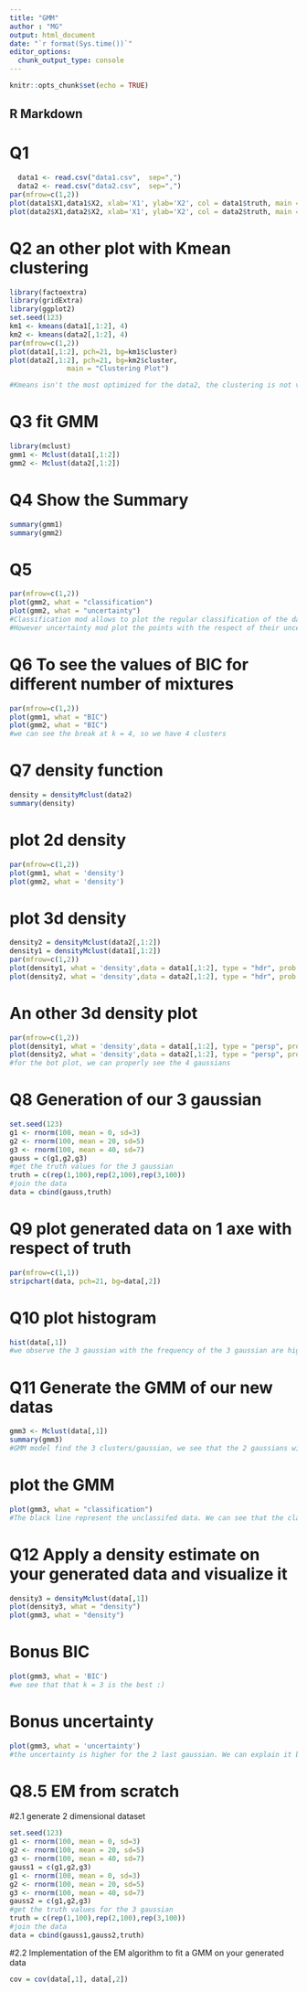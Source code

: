 ```yaml
---
title: "GMM"
author : "MG"
output: html_document
date: "`r format(Sys.time())`"
editor_options: 
  chunk_output_type: console
---
```


```r
knitr::opts_chunk$set(echo = TRUE)
```

## R Markdown

# Q1
```r
  data1 <- read.csv("data1.csv",  sep=",")
  data2 <- read.csv("data2.csv",  sep=",")
par(mfrow=c(1,2))
plot(data1$X1,data1$X2, xlab='X1', ylab='X2', col = data1$truth, main = "Data1")
plot(data2$X1,data2$X2, xlab='X1', ylab='X2', col = data2$truth, main = "Data2")
```

# Q2 an other plot with Kmean clustering
```r
library(factoextra)
library(gridExtra)
library(ggplot2)
set.seed(123)
km1 <- kmeans(data1[,1:2], 4)
km2 <- kmeans(data2[,1:2], 4)
par(mfrow=c(1,2))
plot(data1[,1:2], pch=21, bg=km1$cluster)
plot(data2[,1:2], pch=21, bg=km2$cluster,
              main = "Clustering Plot")

#Kmeans isn't the most optimized for the data2, the clustering is not very good
```

# Q3 fit GMM
```r
library(mclust)
gmm1 <- Mclust(data1[,1:2])
gmm2 <- Mclust(data2[,1:2])
```

# Q4 Show the Summary
```r
summary(gmm1)
summary(gmm2)
```

# Q5
```r
par(mfrow=c(1,2))
plot(gmm2, what = "classification")
plot(gmm2, what = "uncertainty")
#Classification mod allows to plot the regular classification of the data
#However uncertainty mod plot the points with the respect of their uncertainty, we can see bigger point when point have a high uncertainty
```

# Q6 To see the values of BIC for different number of mixtures
```r
par(mfrow=c(1,2))
plot(gmm1, what = "BIC")
plot(gmm2, what = "BIC")
#we can see the break at k = 4, so we have 4 clusters
```

# Q7 density function
```r
density = densityMclust(data2)
summary(density)
```
# plot 2d density
```r
par(mfrow=c(1,2))
plot(gmm1, what = 'density')
plot(gmm2, what = 'density')
```
# plot 3d density
```r
density2 = densityMclust(data2[,1:2])
density1 = densityMclust(data1[,1:2])
par(mfrow=c(1,2))
plot(density1, what = 'density',data = data1[,1:2], type = "hdr", prob = seq(0.1, 0.9, by = 0.1), col = "slategrey")
plot(density2, what = 'density',data = data2[,1:2], type = "hdr", prob = seq(0.1, 0.9, by = 0.1), col = "slategrey")
```
# An other 3d density plot
```r
par(mfrow=c(1,2))
plot(density1, what = 'density',data = data1[,1:2], type = "persp", prob = seq(0.1, 0.9, by = 0.1))
plot(density2, what = 'density',data = data2[,1:2], type = "persp", prob = seq(0.1, 0.9, by = 0.1))
#for the bot plot, we can properly see the 4 gaussians
```

# Q8 Generation of our 3 gaussian
```r
set.seed(123)
g1 <- rnorm(100, mean = 0, sd=3)
g2 <- rnorm(100, mean = 20, sd=5)
g3 <- rnorm(100, mean = 40, sd=7)
gauss = c(g1,g2,g3)
#get the truth values for the 3 gaussian
truth = c(rep(1,100),rep(2,100),rep(3,100))
#join the data
data = cbind(gauss,truth)
```

# Q9 plot generated data on 1 axe with respect of truth
```r
par(mfrow=c(1,1))
stripchart(data, pch=21, bg=data[,2])
```

# Q10 plot histogram
```r
hist(data[,1])
#we observe the 3 gaussian with the frequency of the 3 gaussian are higher at their mean
```

# Q11 Generate the GMM of our new datas
```r
gmm3 <- Mclust(data[,1])
summary(gmm3)
#GMM model find the 3 clusters/gaussian, we see that the 2 gaussians with a higher sd are have more mistakes than the first gaussian with less sd
```
# plot the GMM
```r
plot(gmm3, what = "classification")
#The black line represent the unclassifed data. We can see that the classification is linear and corresponds to the 3 gaussians
```

# Q12 Apply a density estimate on your generated data and visualize it
```r
density3 = densityMclust(data[,1])
plot(density3, what = "density")
plot(gmm3, what = "density")
```
# Bonus BIC 
```r
plot(gmm3, what = 'BIC')
#we see that that k = 3 is the best :)
```

# Bonus uncertainty
```r
plot(gmm3, what = 'uncertainty')
#the uncertainty is higher for the 2 last gaussian. We can explain it because their distance to the mean is closer and std is alsmost the same and more higher than the first gaussian
```

# Q8.5 EM from scratch
#2.1 generate 2 dimensional dataset
```r
set.seed(123)
g1 <- rnorm(100, mean = 0, sd=3)
g2 <- rnorm(100, mean = 20, sd=5)
g3 <- rnorm(100, mean = 40, sd=7)
gauss1 = c(g1,g2,g3)
g1 <- rnorm(100, mean = 0, sd=3)
g2 <- rnorm(100, mean = 20, sd=5)
g3 <- rnorm(100, mean = 40, sd=7)
gauss2 = c(g1,g2,g3)
#get the truth values for the 3 gaussian
truth = c(rep(1,100),rep(2,100),rep(3,100))
#join the data
data = cbind(gauss1,gauss2,truth)
```

#2.2 Implementation of the EM algorithm to fit a GMM on your generated data
```r
cov = cov(data[,1], data[,2])
```


